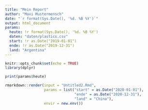 ```yaml
---
title: "Mein Report"
author: "Maxi Mustermensch"
date: "`r format(Sys.Date(), '%d. %B %Y')`"
output: html_document
params:
  heute: !r format(Sys.Date(), '%d. %B %Y')
  daten: "daten/plastics.csv"
  start: !r as.Date("2019-01-01")
  ende: !r as.Date("2019-12-31")
  land: "Argentina"
---
```


```r
knitr::opts_chunk$set(echo = TRUE)
library(dplyr)
```

```r
print(params$heute)
```

```r
rmarkdown::render(input = "Untitled2.Rmd",
                  params = list("start" = as.Date("2020-01-01"),
                                "ende" = as.Date("2020-12-31"),
                                "land" = "China"),
                  envir = new.env())
```

